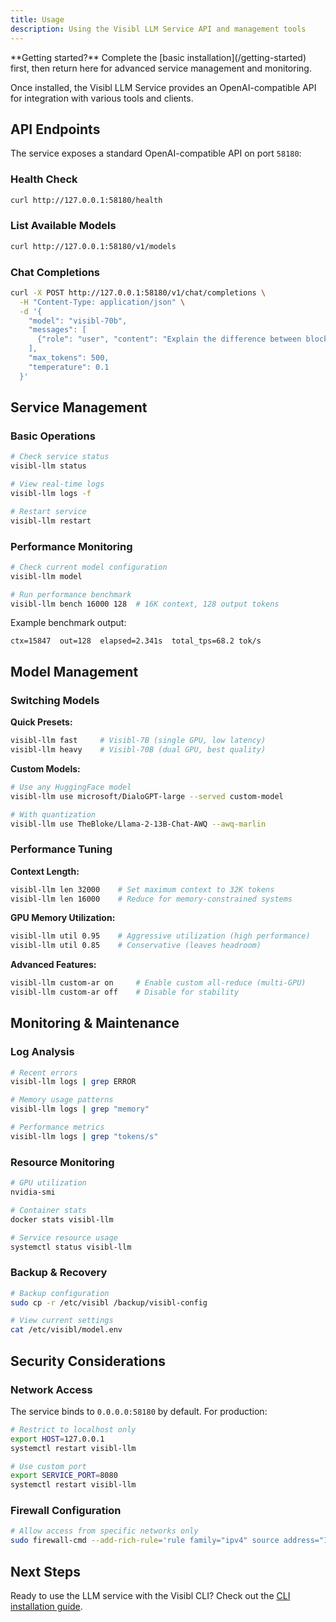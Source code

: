 ```yaml
---
title: Usage
description: Using the Visibl LLM Service API and management tools
---
```


<Info>
**Getting started?** Complete the [basic installation](/getting-started) first, then return here for advanced service management and monitoring.
</Info>

Once installed, the Visibl LLM Service provides an OpenAI-compatible API for integration with various tools and clients.

## API Endpoints

The service exposes a standard OpenAI-compatible API on port `58180`:

### Health Check
```bash
curl http://127.0.0.1:58180/health
```

### List Available Models
```bash
curl http://127.0.0.1:58180/v1/models
```

### Chat Completions
```bash
curl -X POST http://127.0.0.1:58180/v1/chat/completions \
  -H "Content-Type: application/json" \
  -d '{
    "model": "visibl-70b",
    "messages": [
      {"role": "user", "content": "Explain the difference between blocking and non-blocking assignments in Verilog"}
    ],
    "max_tokens": 500,
    "temperature": 0.1
  }'
```

## Service Management

### Basic Operations
```bash
# Check service status
visibl-llm status

# View real-time logs
visibl-llm logs -f

# Restart service
visibl-llm restart
```

### Performance Monitoring
```bash
# Check current model configuration
visibl-llm model

# Run performance benchmark
visibl-llm bench 16000 128  # 16K context, 128 output tokens
```

Example benchmark output:
```
ctx=15847  out=128  elapsed=2.341s  total_tps=68.2 tok/s
```

## Model Management

### Switching Models

**Quick Presets:**
```bash
visibl-llm fast     # Visibl-7B (single GPU, low latency)
visibl-llm heavy    # Visibl-70B (dual GPU, best quality)
```

**Custom Models:**
```bash
# Use any HuggingFace model
visibl-llm use microsoft/DialoGPT-large --served custom-model

# With quantization
visibl-llm use TheBloke/Llama-2-13B-Chat-AWQ --awq-marlin
```

### Performance Tuning

**Context Length:**
```bash
visibl-llm len 32000    # Set maximum context to 32K tokens
visibl-llm len 16000    # Reduce for memory-constrained systems
```

**GPU Memory Utilization:**
```bash
visibl-llm util 0.95    # Aggressive utilization (high performance)
visibl-llm util 0.85    # Conservative (leaves headroom)
```

**Advanced Features:**
```bash
visibl-llm custom-ar on     # Enable custom all-reduce (multi-GPU)
visibl-llm custom-ar off    # Disable for stability
```

## Monitoring & Maintenance

### Log Analysis
```bash
# Recent errors
visibl-llm logs | grep ERROR

# Memory usage patterns
visibl-llm logs | grep "memory"

# Performance metrics
visibl-llm logs | grep "tokens/s"
```

### Resource Monitoring
```bash
# GPU utilization
nvidia-smi

# Container stats
docker stats visibl-llm

# Service resource usage
systemctl status visibl-llm
```

### Backup & Recovery
```bash
# Backup configuration
sudo cp -r /etc/visibl /backup/visibl-config

# View current settings
cat /etc/visibl/model.env
```

## Security Considerations

### Network Access
The service binds to `0.0.0.0:58180` by default. For production:

```bash
# Restrict to localhost only
export HOST=127.0.0.1
systemctl restart visibl-llm

# Use custom port
export SERVICE_PORT=8080
systemctl restart visibl-llm
```

### Firewall Configuration
```bash
# Allow access from specific networks only
sudo firewall-cmd --add-rich-rule='rule family="ipv4" source address="10.0.0.0/8" port port="58180" protocol="tcp" accept'
```

## Next Steps

Ready to use the LLM service with the Visibl CLI? Check out the [CLI installation guide](/cli/installation).
